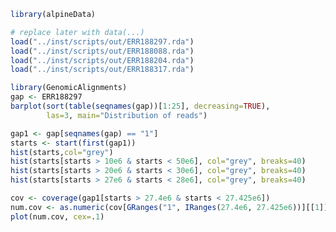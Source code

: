 ```r
library(alpineData)
```

```r
# replace later with data(...)
load("../inst/scripts/out/ERR188297.rda")
load("../inst/scripts/out/ERR188088.rda")
load("../inst/scripts/out/ERR188204.rda")
load("../inst/scripts/out/ERR188317.rda")
```

```r
library(GenomicAlignments)
gap <- ERR188297
barplot(sort(table(seqnames(gap))[1:25], decreasing=TRUE),
        las=3, main="Distribution of reads")
```

```r
gap1 <- gap[seqnames(gap) == "1"]
starts <- start(first(gap1))
hist(starts,col="grey")
hist(starts[starts > 10e6 & starts < 50e6], col="grey", breaks=40)
hist(starts[starts > 20e6 & starts < 30e6], col="grey", breaks=40)
hist(starts[starts > 27e6 & starts < 28e6], col="grey", breaks=40)
```

```r
cov <- coverage(gap1[starts > 27.4e6 & starts < 27.425e6])
num.cov <- as.numeric(cov[GRanges("1", IRanges(27.4e6, 27.425e6))][[1]])
plot(num.cov, cex=.1)
```
